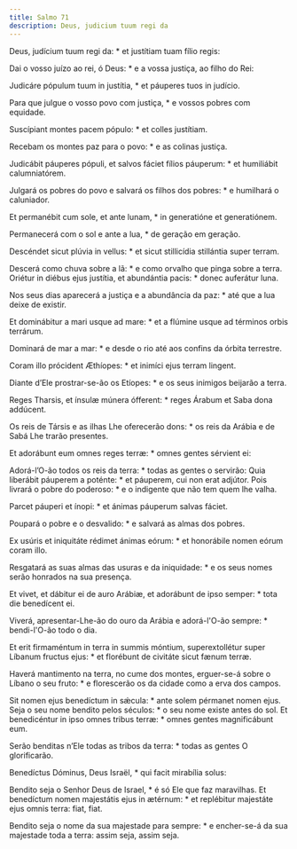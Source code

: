 ```yaml
---
title: Salmo 71
description: Deus, judicium tuum regi da
---
```


<div class="side-by-side not-content">

Deus, judícium tuum regi da: * et justítiam tuam fílio regis:

Dai o vosso juízo ao rei, ó Deus: * e a vossa justiça, ao filho do Rei:

Judicáre pópulum tuum in justítia, * et páuperes tuos in judício.

Para que julgue o vosso povo com justiça, * e vossos pobres com equidade.

Suscípiant montes pacem pópulo: * et colles justítiam.

Recebam os montes paz para o povo: * e as colinas justiça.

Judicábit páuperes pópuli, et salvos fáciet fílios páuperum: * et humiliábit
    calumniatórem.

Julgará os pobres do povo e salvará os filhos dos pobres: * e humilhará o
    caluniador.

Et permanébit cum sole, et ante lunam, * in generatióne et generatiónem.

Permanecerá com o sol e ante a lua, * de geração em geração.

Descéndet sicut plúvia in vellus: * et sicut stillicídia stillántia super
    terram.

Descerá como chuva sobre a lã: * e como orvalho que pinga sobre a terra.
  Oriétur in diébus ejus justítia, et abundántia pacis: * donec auferátur
    luna.

Nos seus dias aparecerá a justiça e a abundância da paz: * até que a lua
    deixe de existir.

Et dominábitur a mari usque ad mare: * et a flúmine usque ad términos orbis
    terrárum.

Dominará de mar a mar: * e desde o rio até aos confins da órbita terrestre.

Coram illo prócident Æthíopes: * et inimíci ejus terram lingent.

Diante d’Ele prostrar-se-ão os Etíopes: * e os seus inimigos beijarão a
    terra.

Reges Tharsis, et ínsulæ múnera ófferent: * reges Árabum et Saba dona
    addúcent.

Os reis de Társis e as ilhas Lhe oferecerão dons: * os reis da Arábia e de
    Sabá Lhe trarão presentes.

Et adorábunt eum omnes reges terræ: * omnes gentes sérvient ei:

Adorá-l’O-ão todos os reis da terra: * todas as gentes o servirão:
  Quia liberábit páuperem a poténte: * et páuperem, cui non erat adjútor.
  Pois livrará o pobre do poderoso: * e o indigente que não tem quem lhe
    valha.

Parcet páuperi et ínopi: * et ánimas páuperum salvas fáciet.

Poupará o pobre e o desvalido: * e salvará as almas dos pobres.

Ex usúris et iniquitáte rédimet ánimas eórum: * et honorábile nomen eórum
    coram illo.

Resgatará as suas almas das usuras e da iniquidade: * e os seus nomes serão
    honrados na sua presença.

Et vivet, et dábitur ei de auro Arábiæ, et adorábunt de ipso semper: * tota
    die benedícent ei.

Viverá, apresentar-Lhe-ão do ouro da Arábia e adorá-l'O-ão sempre: *
    bendi-l'O-ão todo o dia.

Et erit firmaméntum in terra in summis móntium, superextollétur super
    Líbanum fructus ejus: * et florébunt de civitáte sicut fænum terræ.

Haverá mantimento na terra, no cume dos montes, erguer-se-á sobre o Líbano o
    seu fruto: * e florescerão os da cidade como a erva dos campos.

Sit nomen ejus benedíctum in sǽcula: * ante solem pérmanet nomen ejus.
  Seja o seu nome bendito pelos séculos: * o seu nome existe antes do sol.
  Et benedicéntur in ipso omnes tribus terræ: * omnes gentes magnificábunt
    eum.

Serão benditas n’Ele todas as tribos da terra: * todas as gentes O
    glorificarão.

Benedíctus Dóminus, Deus Israël, * qui facit mirabília solus:

Bendito seja o Senhor Deus de Israel, * é só Ele que faz maravilhas.
  Et benedíctum nomen majestátis ejus in ætérnum: * et replébitur majestáte
    ejus omnis terra: fiat, fiat.

Bendito seja o nome da sua majestade para sempre: * e encher-se-á da sua
    majestade toda a terra: assim seja, assim seja.

</div>
